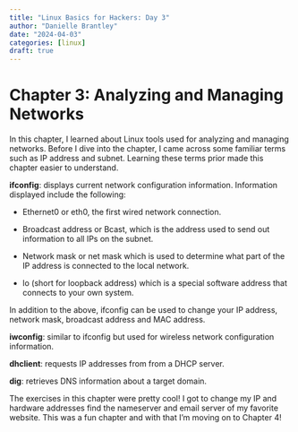 ```yaml
---
title: "Linux Basics for Hackers: Day 3"
author: "Danielle Brantley"
date: "2024-04-03"
categories: [linux]
draft: true
---
```


# Chapter 3: Analyzing and Managing Networks

In this chapter, I learned about Linux tools used for analyzing and managing networks. Before I dive into the chapter, I came across some familiar terms such as IP address and subnet. Learning these terms prior made this chapter easier to understand.

**ifconfig**: displays current network configuration information. Information displayed include the following:

-   Ethernet0 or eth0, the first wired network connection.

-   Broadcast address or Bcast, which is the address used to send out information to all IPs on the subnet.

-   Network mask or net mask which is used to determine what part of the IP address is connected to the local network.

-   lo (short for loopback address) which is a special software address that connects to your own system.

In addition to the above, ifconfig can be used to change your IP address, network mask, broadcast address and MAC address.

**iwconfig**: similar to ifconfig but used for wireless network configuration information.

**dhclient**: requests IP addresses from from a DHCP server.

**dig**: retrieves DNS information about a target domain.

The exercises in this chapter were pretty cool! I got to change my IP and hardware addresses find the nameserver and email server of my favorite website. This was a fun chapter and with that I'm moving on to Chapter 4!
